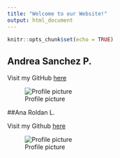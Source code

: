 ```yaml
---
title: "Welcome to our Website!"
output: html_document
---
```


```r
knitr::opts_chunk$set(echo = TRUE)
```


## Andrea Sanchez P.

Visit my GitHub [here](https://github.com/Andrea-Sanchez332)


![Profile picture](/Users/andreasanchez/github/assignment-3-acs332/IMG_61901.jpg)

##Ana Roldan L.

Visit my Github [here](https://github.com/alr325)

![Profile picture](/Users/andreasanchez/github/assignment-3-acs332/IMG_6232.JPG)